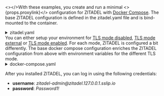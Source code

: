 
<></>With these examples, you create and run a minimal <>{props.proxylink}</> configuration for ZITADEL with <a href="https://docs.docker.com/compose">Docker Compose</a>.
The base ZITADEL configuration is defined in the zitadel.yaml file and is bind-mounted to the container.
<details>
    <summary>zitadel.yaml</summary>
    <CodeBlock language="yaml">{ZitadelYaml}</CodeBlock>
</details>
You can either setup your environment for <a href={'#tls-mode-disabled'}>TLS mode disabled</a>, <a href={'#tls-mode-external'}>TLS mode external</a> or <a href={'#tls-mode-enabled'}>TLS mode enabled</a>.
For each mode, ZITADEL is configured a bit differently.
The base docker compose configuration enriches the ZITADEL configuration from above with environment variables for the different TLS mode.
<details>
    <summary>docker-compose.yaml</summary>
    <CodeBlock language="yaml">{ComposeYaml}</CodeBlock>
</details>

After you installed ZITADEL, you can log in using the following credentials:

- **username**: *zitadel-admin@<span></span>zitadel.127.0.0.1.sslip.io*
- **password**: *Password1!*

